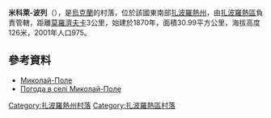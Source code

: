 {{coord|48|4|15|N|34|53|41|E|scale:100000|display=title}}

'''米科萊-波列'''（{{lang-uk|Миколай-Поле}}），是[[烏克蘭|烏克蘭]]的村落，位於該國東南部[[扎波羅熱州|扎波羅熱州]]，由[[扎波羅熱區|扎波羅熱區]]負責管轄，距離[[莫羅濟夫卡_(扎波羅熱區)|莫羅濟夫卡]]3公里，始建於1870年，面積30.99平方公里，海拔高度126米，2001年人口975。

==參考資料==
* [https://web.archive.org/web/20140226113923/http://w1.c1.rada.gov.ua/pls/z7502/A005?rdat1=22.02.2014&rf7571=12315 Миколай-Поле]
* [http://weather.in.ua/ua/zaporozhskaja/15623 Погода в селі Миколай-Поле] {{Wayback|url=http://weather.in.ua/ua/zaporozhskaja/15623 |date=20111220043931 }}

[[Category:扎波羅熱州村落|Category:扎波羅熱州村落]]
[[Category:扎波羅熱區村落|Category:扎波羅熱區村落]]


{{Zaporizhia-geo-stub}}